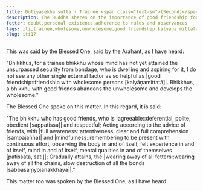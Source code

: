```yaml
---
title: Dutiyasekha sutta - Trainee <span class="text-sm">(Second)</span>
description: The Buddha shares on the importance of good friendship for a trainee bhikkhu.
fetter: doubt,personal existence,adherence to rules and observances
tags: iti,trainee,wholesome,unwholesome,good friendship,kalyāṇa mittatā
slug: iti17
---
```


This was said by the Blessed One, said by the Arahant, as I have heard:

"Bhikkhus, for a trainee bhikkhu whose mind has not yet attained the unsurpassed security from bondage, who is dwelling and aspiring for it, I do not see any other single external factor as so helpful as |good friendship::friendship with wholesome persons [kalyāṇamittatā]|. Bhikkhus, a bhikkhu with good friends abandons the unwholesome and develops the wholesome."

The Blessed One spoke on this matter. In this regard, it is said:

"The bhikkhu who has good friends,
who is |agreeable::deferential, polite, obedient [sappatissa]| and respectful;
Acting according to the advice of friends,
with |full awareness::attentiveness, clear and full comprehension [sampajañña]| and |mindfulness::remembering to be present with continuous effort, observing the body in and of itself, felt experience in and of itself, mind in and of itself, mental qualities in and of themselves [patissata, sati]|;
Gradually attains,
the |wearing away of all fetters::wearing away of all the chains, slow destruction of all the bonds [sabbasaṃyojanakkhaya]|."

This matter too was spoken by the Blessed One, as I have heard.